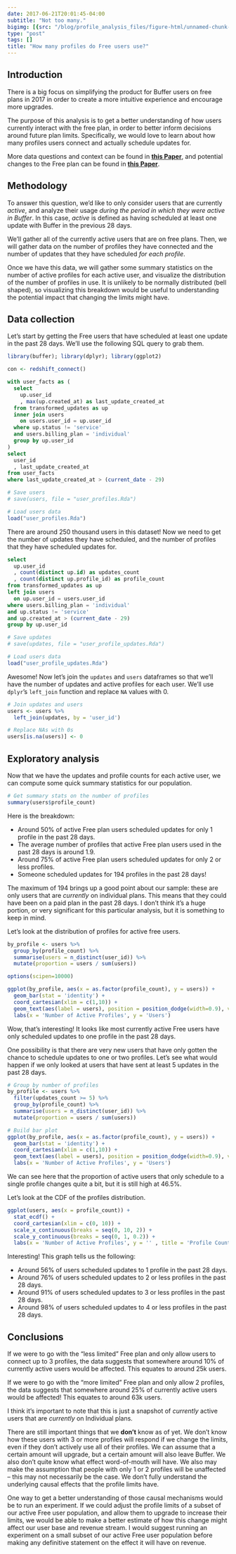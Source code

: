```yaml
---
date: 2017-06-21T20:01:45-04:00
subtitle: "Not too many."
bigimg: [{src: "/blog/profile_analysis_files/figure-html/unnamed-chunk-10-1.png"}]
type: "post"
tags: []
title: "How many profiles do Free users use?"
---
```


## Introduction
There is a big focus on simplifying the product for Buffer users on free plans in 2017 in order to create a more intuitive experience and encourage more upgrades.  

The purpose of this analysis is to get a better understanding of how users currently interact with the free plan, in order to better inform decisions around future plan limits. Specifically, we would love to learn about how many profiles users connect and actually schedule updates for. 

More data questions and context can be found in [**this Paper**](https://paper.dropbox.com/doc/Free-Plan-data-KJNJLDW3KtfMdZK4Z6DRS), and potential changes to the Free plan can be found in [**this Paper**](https://paper.dropbox.com/doc/Free-plan-changes-DVheYkvNs3yiE9Nhb9XRF).

## Methodology
To answer this question, we'd like to only consider users that are currently _active_, and analyze their usage _during the period in which they were active in Buffer_. In this case, _active_ is defined as having scheduled at least one update with Buffer in the previous 28 days.

We'll gather all of the currently active users that are on free plans. Then, we will gather data on the number of profiles they have connected and the number of updates that they have scheduled _for each profile_.

Once we have this data, we will gather some summary statistics on the number of active profiles for each active user, and visualize the distribution of the number of profiles in use. It is unlikely to be normally distributed (bell shaped), so visualizing this breakdown would be useful to understanding the potential impact that changing the limits might have.

## Data collection
Let's start by getting the Free users that have scheduled at least one update in the past 28 days. We'll use the following SQL query to grab them.

```r
library(buffer); library(dplyr); library(ggplot2)
```

```r
con <- redshift_connect()
```

```sql
with user_facts as (
  select
    up.user_id
    , max(up.created_at) as last_update_created_at
  from transformed_updates as up
  inner join users
    on users.user_id = up.user_id
  where up.status != 'service'
  and users.billing_plan = 'individual'
  group by up.user_id
)
select
  user_id
  , last_update_created_at
from user_facts
where last_update_created_at > (current_date - 29)
```

```r
# Save users
# save(users, file = "user_profiles.Rda")

# Load users data
load("user_profiles.Rda")
```

There are around 250 thousand users in this dataset! Now we need to get the number of updates they have scheduled, and the number of profiles that they have scheduled updates for.

```sql
select
  up.user_id
  , count(distinct up.id) as updates_count
  , count(distinct up.profile_id) as profile_count
from transformed_updates as up
left join users
  on up.user_id = users.user_id
where users.billing_plan = 'individual'
and up.status != 'service'
and up.created_at > (current_date - 29)
group by up.user_id
```

```r
# Save updates
# save(updates, file = "user_profile_updates.Rda")

# Load users data
load("user_profile_updates.Rda")
```

Awesome! Now let's join the `updates` and `users` dataframes so that we'll have the number of updates and active profiles for each user. We'll use `dplyr`'s `left_join` function and replace `NA` values with 0.

```r
# Join updates and users
users <- users %>%
  left_join(updates, by = 'user_id')

# Replace NAs with 0s
users[is.na(users)] <- 0
```

## Exploratory analysis
Now that we have the updates and profile counts for each active user, we can compute some quick summary statistics for our population.

```r
# Get summary stats on the number of profiles
summary(users$profile_count)
```

Here is the breakdown:

 - Around 50% of active Free plan users scheduled updates for only 1 profile in the past 28 days.
 - The average number of profiles that active Free plan users used in the past 28 days is around 1.9.
 - Around 75% of active Free plan users scheduled updates for only 2 or less profiles.
 - Someone scheduled updates for 194 profiles in the past 28 days!
 
The maximum of 194 brings up a good point about our sample: these are only users that are _currently_ on individual plans. This means that they could have been on a paid plan in the past 28 days. I don't think it's a huge portion, or very significant for this particular analysis, but it is something to keep in mind.

Let's look at the distribution of profiles for active free users.

```r
by_profile <- users %>%
  group_by(profile_count) %>%
  summarise(users = n_distinct(user_id)) %>%
  mutate(proportion = users / sum(users))
```

```r
options(scipen=10000)

ggplot(by_profile, aes(x = as.factor(profile_count), y = users)) +
  geom_bar(stat = 'identity') +
  coord_cartesian(xlim = c(1,10)) +
  geom_text(aes(label = users), position = position_dodge(width=0.9), vjust=-0.25) +
  labs(x = 'Number of Active Profiles', y = 'Users')
```

Wow, that's interesting! It looks like most currently active Free users have only scheduled updates to one profile in the past 28 days. 

One possibility is that there are very new users that have only gotten the chance to schedule updates to one or two profiles. Let's see what would happen if we only looked at users that have sent at least 5 updates in the past 28 days.

```r
# Group by number of profiles
by_profile <- users %>%
  filter(updates_count >= 5) %>%
  group_by(profile_count) %>%
  summarise(users = n_distinct(user_id)) %>%
  mutate(proportion = users / sum(users))

# Build bar plot
ggplot(by_profile, aes(x = as.factor(profile_count), y = users)) +
  geom_bar(stat = 'identity') +
  coord_cartesian(xlim = c(1,10)) +
  geom_text(aes(label = users), position = position_dodge(width=0.9), vjust=-0.25) +
  labs(x = 'Number of Active Profiles', y = 'Users')
```

We can see here that the proportion of active users that only schedule to a single profile changes quite a bit, but it is still high at 46.5%. 

Let's look at the CDF of the profiles distribution.

```r
ggplot(users, aes(x = profile_count)) + 
  stat_ecdf() +
  coord_cartesian(xlim = c(0, 10)) + 
  scale_x_continuous(breaks = seq(0, 10, 2)) +
  scale_y_continuous(breaks = seq(0, 1, 0.2)) +
  labs(x = 'Number of Active Profiles', y = '' , title = 'Profile Count CDF')
```

Interesting! This graph tells us the following:

 - Around 56% of users scheduled updates to 1 profile in the past 28 days.
 - Around 76% of users scheduled updates to 2 or less profiles in the past 28 days.
 - Around 91% of users scheduled updates to 3 or less profiles in the past 28 days.
 - Around 98% of users scheduled updates to 4 or less profiles in the past 28 days.
 
## Conclusions
If we were to go with the "less limited" Free plan and only allow users to connect up to 3 profiles, the data suggests that somewhere around 10% of currently active users would be affected. This equates to around 25k users.

If we were to go with the "more limited" Free plan and only allow 2 profiles, the data suggests that somewhere around 25% of currently active users would be affected! This equates to around 63k users.

I think it's important to note that this is just a snapshot of _currently_ active users that are _currently_ on Individual plans. 

There are still important things that we **don't** know as of yet. We don't know how these users with 3 or more profiles will respond if we change the limits, even if they don't actively use all of their profiles. We can assume that a certain amount will upgrade, but a certain amount will also leave Buffer. We also don't quite know what effect word-of-mouth will have. We also may make the assumption that people with only 1 or 2 profiles will be unaffected -- this may not necessarily be the case. We don't fully understand the underlying causal effects that the profile limits have.

One way to get a better understanding of those causal mechanisms would be to run an experiment. If we could adjust the profile limits of a subset of our active Free user population, and allow them to upgrade to increase their limits, we would be able to make a better estimate of how this change might affect our user base and revenue stream. I would suggest running an experiment on a small subset of our active Free user population before making any definitive statement on the effect it will have on revenue. 
